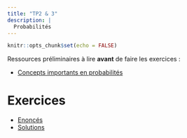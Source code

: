 ```yaml
---
title: "TP2 & 3"
description: |
  Probabilités
---
```


```r
knitr::opts_chunk$set(echo = FALSE)
```

Ressources préliminaires à lire **avant** de faire les exercices :

- [Concepts importants en probabilités](https://statsandr.com/blog/the-9-concepts-and-formulas-in-probability-that-every-data-scientist-should-know/)

# Exercices

- [Enoncés](files/LESPO2102_TP2_3_enonce.pdf)
- [Solutions](files/LESPO2102_TP2_3_soletudiant.pdf)
